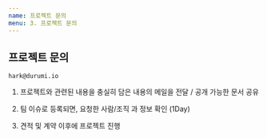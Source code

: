 ```yaml
---
name: 프로젝트 문의
menu: 3. 프로젝트 문의
---
```


## 프로젝트 문의

```
hark@durumi.io
```

1. 프로젝트와 관련된 내용을 충실히 담은 내용의 메일을 전달 / 공개 가능한 문서 공유

2. 팀 이슈로 등록되면, 요청한 사람/조직 과 정보 확인 (1Day)

3. 견적 및 계약 이후에 프로젝트 진행



